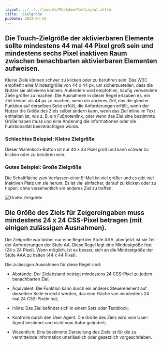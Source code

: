 ```yaml
---
layout: ../../../layouts/MarkdownPostLayout.astro
title: 'Zielgröße'
pubDate: 2023-04-24
---
```


## Die Touch-Zielgröße der aktivierbaren Elemente sollte mindestens 44 mal 44 Pixel groß sein und mindestens sechs Pixel inaktiven Raum zwischen benachbarten aktivierbaren Elementen aufweisen.

Kleine Ziele können schwer zu klicken oder zu berühren sein. Das W3C empfiehlt eine Mindestgröße von 44 x 44 px, um sicherzustellen,
dass die Nutzer sie aktivieren können. Außerdem wird empfohlen, häufig verwendete Ziele größer zu machen. Die Ausnahmen in dieser
Regel erlauben es, ein Ziel kleiner als 44 px zu machen, wenn ein anderes Ziel, das die gleiche Funktion auf derselben Seite erfüllt,
die Anforderungen erfüllt, wenn der Nutzer die Größe des Ziels selbst ändern kann, wenn das Ziel inline im Text enthalten ist, wie
z. B. ein Fußnotenlink, oder wenn das Ziel eine bestimmte Größe haben muss und eine Änderung die Informationen oder die Funktionalität
beeinträchtigen würde.

### Schlechtes Beispiel: Kleine Zielgröße

Dieser Warenkorb-Button ist nur 40 x 33 Pixel groß und kann schwer zu klicken oder zu berühren sein.

### Gutes Beispiel: Große Zielgröße

Die Schaltfläche zum Verfassen einer E-Mail ist viel größer und es gibt viel inaktiven Platz um sie herum. Es ist viel einfacher,
darauf zu klicken oder zu tippen, ohne versehentlich ein anderes Ziel zu treffen.

![Große Zielgröße](/images/visuelles-design/good-example-large-target.png)

## Die Größe des Ziels für Zeigereingaben muss mindestens 24 x 24 CSS-Pixel betragen (mit einigen zulässigen Ausnahmen).

Die Zielgröße war bisher nur eine Regel der Stufe AAA, aber jetzt ist sie Teil der Anforderungen der Stufe AA. Diese Regel legt eine
Mindestgröße fest (24 x 24 Pixel). Wenn möglich, ist es besser, sich an die Mindestgröße der Stufe AAA zu halten (44 x 44 Pixel).

Die zulässigen Ausnahmen für diese Regel sind:

- Abstände: Der Zielabstand beträgt mindestens 24 CSS-Pixel zu jedem benachbarten Ziel;

- Äquivalent: Die Funktion kann durch ein anderes Steuerelement auf derselben Seite erreicht werden, das eine Fläche von mindestens
  24 mal 24 CSS-Pixeln hat;

- Inline: Das Ziel befindet sich in einem Satz oder Textblock;

- Kontrolle durch den User Agent: Die Größe des Ziels wird vom User-Agent bestimmt und nicht vom Autor geändert;

- Wesentlich: Eine bestimmte Darstellung des Ziels ist für die zu vermittelnde Information unerlässlich oder gesetzlich vorgeschrieben.
